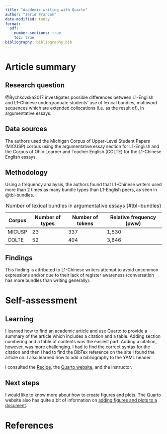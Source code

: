 ```yaml
---
title: "Academic writing with Quarto"
author: "Jerid Francom"
date-modified: today
format:
  pdf:
    number-sections: true
    toc: true
bibliography: bibliography.bib
---
```


# Article summary

## Research question

@Bychkovska2017 investigates possible differences between L1-English and L1-Chinese undergraduate students' use of lexical bundles, multiword sequences which are extended collocations (i.e. as the result of), in argumentative essays. 

## Data sources

The authors used the Michigan Corpus of Upper-Level Student Papers (MICUSP) corpus using the argumentative essay section for L1-English and the Corpus of Ohio Learner and Teacher English (COLTE) for the L1-Chinese English essays. 

## Methodology

Using a frequency analaysis, the authors found that L1-Chinese writers used more than 2 times as many bundle types than L1-English peers, as seen in @tbl-bundles.

| Corpus | Number of types | Number of tokens | Relative frequency (pww) |
| ------ | --------------- | ---------------- | ------------------------ |
| MICUSP | 23              | 337              | 1,530                    |
| COLTE  | 52              | 404              | 3,846                    |

: Number of lexical bundles in argumentative essays {#tbl-bundles}

## Findings

This finding is attributed to L1-Chinese writers attempt to avoid uncommon expressions and/or due to their lack of register awareness (conversation has more bundles than writing generally).

# Self-assessment

## Learning

I learned how to find an academic article and use Quarto to provide a summary of the article which includes a citation and a table. Adding section numbering and a table of contents was the easiest part. Adding a citation, however, was more challenging. I had to find the correct syntax for the citation and then I had to find the BibTex reference on the site I found the article on. I also learned how to add a bibliography to the YAML header.

I consulted the [Recipe](https://qtalr.github.io/qtalrkit/articles/recipe-1.html), the [Quarto website](https://quarto.org/docs/authoring/footnotes-and-citations.html), and the instructor. 

## Next steps

I would like to know more about how to create figures and plots. The Quarto website also has quite a bit of information on [adding figures and plots to a document](https://quarto.org/docs/authoring/figures.html). 

# References {.unnumbered .unlisted}
